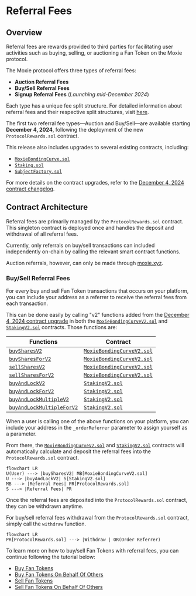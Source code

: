 
# Referral Fees

## Overview

Referral fees are rewards provided to third parties for facilitating user activities such as buying, selling, or auctioning a Fan Token on the Moxie protocol.

The Moxie protocol offers three types of referral fees:

- **Auction Referral Fees**
- **Buy/Sell Referral Fees**
- **Signup Referral Fees** (_Launching mid-December 2024_)

Each type has a unique fee split structure. For detailed information about referral fees and their respective split structures, visit [here](https://build.moxie.xyz/the-moxie-protocol).

The first two referral fee types—Auction and Buy/Sell—are available starting **December 4, 2024**, following the deployment of the new `ProtocolRewards.sol` contract.

This release also includes upgrades to several existing contracts, including:

- [`MoxieBondingCurve.sol`](../../contract/03-references/01-moxiebondingcurve.mdx)
- [`Staking.sol`](../../contract/03-references/06-staking.mdx)
- [`SubjectFactory.sol`](../../contract/03-references/07-subjectfactory.mdx)

For more details on the contract upgrades, refer to the [December 4, 2024 contract changelog](../../contract/04-changelog.mdx#december-4-2024).

## Contract Architecture

Referral fees are primarily managed by the `ProtocolRewards.sol` contract. This singleton contract is deployed once and handles the deposit and withdrawal of all referral fees.

Currently, only referrals on buy/sell transactions can included independently on-chain by calling the relevant smart contract functions.

Auction referrals, however, can only be made through [moxie.xyz](https://moxie.xyz).

### Buy/Sell Referral Fees

For every buy and sell Fan Token transactions that occurs on your platform, you can include your address as a referrer to receive the referral fees from each transaction.

This can be done easily by calling "v2" functions added from the [December 4, 2024 contract upgrade](../../contract/04-changelog.mdx#december-4-2024) in both the [`MoxieBondingCurveV2.sol`](../../contract/03-references/01-moxiebondingcurve.mdx) and [`StakingV2.sol`](../../contract/03-references/06-staking.mdx) contracts. Those functions are:

| Functions                                                                                      | Contract                                                                           |
| ---------------------------------------------------------------------------------------------- | ---------------------------------------------------------------------------------- |
| [`buySharesV2`](../../contract/03-references/01-moxiebondingcurve.mdx#buysharesv2)             | [`MoxieBondingCurveV2.sol`](../../contract/03-references/01-moxiebondingcurve.mdx) |
| [`buySharesForV2`](../../contract/03-references/01-moxiebondingcurve.mdx#buysharesforv2)       | [`MoxieBondingCurveV2.sol`](../../contract/03-references/01-moxiebondingcurve.mdx) |
| [`sellSharesV2`](../../contract/03-references/01-moxiebondingcurve.mdx#sellsharesv2)           | [`MoxieBondingCurveV2.sol`](../../contract/03-references/01-moxiebondingcurve.mdx) |
| [`sellSharesForV2`](../../contract/03-references/01-moxiebondingcurve.mdx#sellsharesforv2)     | [`MoxieBondingCurveV2.sol`](../../contract/03-references/01-moxiebondingcurve.mdx) |
| [`buyAndLockV2`](../../contract/03-references/06-staking.mdx#buyandlock)                       | [`StakingV2.sol`](../../contract/03-references/06-staking.mdx)                     |
| [`buyAndLockForV2`](../../contract/03-references/06-staking.mdx#buyandlockfor)                 | [`StakingV2.sol`](../../contract/03-references/06-staking.mdx)                     |
| [`buyAndLockMultipleV2`](../../contract/03-references/06-staking.mdx#buyandlockmultiple)       | [`StakingV2.sol`](../../contract/03-references/06-staking.mdx)                     |
| [`buyAndLockMultipleForV2`](../../contract/03-references/06-staking.mdx#buyandlockmultiplefor) | [`StakingV2.sol`](../../contract/03-references/06-staking.mdx)                     |

When a user is calling one of the above functions on your platform, you can include your address in the `_orderReferrer` parameter to assign yourself as a parameter.

From there, the [`MoxieBondingCurveV2.sol`](../../contract/03-references/01-moxiebondingcurve.mdx) and [`StakingV2.sol`](../../contract/03-references/06-staking.mdx) contracts will automatically calculate and deposit the referral fees into the `ProtocolRewards.sol` contract.

```mermaid
flowchart LR
U(User) ---> |buySharesV2| MB[MoxieBondingCurveV2.sol]
U ---> |buyAndLockV2| S[StakingV2.sol]
MB ---> |Referral Fees| PR[ProtocolRewards.sol]
S ---> |Referral Fees| PR
```

Once the referral fees are deposited into the `ProtocolRewards.sol` contract, they can be withdrawn anytime.

For buy/sell referral fees withdrawal from the `ProtocolRewards.sol` contract, simply call the `withdraw` function.

```mermaid
flowchart LR
PR[ProtocolRewards.sol] ---> |Withdraw | OR(Order Referrer)
```

To learn more on how to buy/sell Fan Tokens with referral fees, you can continue following the tutorial below:

- [Buy Fan Tokens](../../use-cases/fan-tokens/01-buy-fan-tokens.mdx)
- [Buy Fan Tokens On Behalf Of Others](../../use-cases/fan-tokens/02-buy-fan-tokens-on-behalf-of-others.mdx)
- [Sell Fan Tokens](../../use-cases/fan-tokens/03-sell-fan-tokens.mdx)
- [Sell Fan Tokens On Behalf Of Others](../../use-cases/fan-tokens/04-sell-fan-tokens-on-behalf-of)

<DeveloperSupport />
